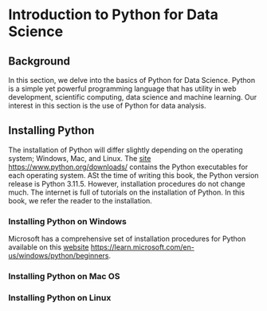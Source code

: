 # **Introduction to Python for Data Science**

## Background

In this section, we delve into the basics of Python for Data Science. Python is a simple yet powerful programming language that has utility in web development, scientific computing, data science and machine learning. Our interest in this section is the use of Python for data analysis.

## Installing Python

The installation of Python will differ slightly depending on the operating system; Windows, Mac, and Linux. The [site](https://www.python.org/downloads/) <https://www.python.org/downloads/> contains the Python executables for each operating system. ASt the time of writing this book, the Python version release is Python 3.11.5. However, installation procedures do not change much. The internet is full of tutorials on the installation of Python. In this book, we refer the reader  to the installation. 

### Installing Python on Windows

Microsoft has a comprehensive set of installation procedures for Python available on this [website](https://learn.microsoft.com/en-us/windows/python/beginners) <https://learn.microsoft.com/en-us/windows/python/beginners>.


### Installing Python on Mac OS


### Installing Python on Linux












